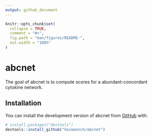 ```yaml
---
output: github_document
---
```


<!-- README.md is generated from README.Rmd. Please edit that file -->

```r
knitr::opts_chunk$set(
  collapse = TRUE,
  comment = "#>",
  fig.path = "man/figures/README-",
  out.width = "100%"
)
```

# abcnet

<!-- badges: start -->
<!-- badges: end -->

The goal of abcnet is to compute scores for a abundant-concordant cytokine network. 

## Installation

You can install the development version of abcnet from [GitHub](https://github.com/) with:

``` r
# install.packages("devtools")
devtools::install_github("heimannch/abcnet")
```

